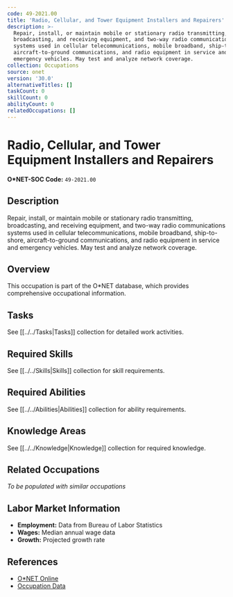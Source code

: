 ```yaml
---
code: 49-2021.00
title: 'Radio, Cellular, and Tower Equipment Installers and Repairers'
description: >-
  Repair, install, or maintain mobile or stationary radio transmitting,
  broadcasting, and receiving equipment, and two-way radio communications
  systems used in cellular telecommunications, mobile broadband, ship-to-shore,
  aircraft-to-ground communications, and radio equipment in service and
  emergency vehicles. May test and analyze network coverage.
collection: Occupations
source: onet
version: '30.0'
alternativeTitles: []
taskCount: 0
skillCount: 0
abilityCount: 0
relatedOccupations: []
---
```

# Radio, Cellular, and Tower Equipment Installers and Repairers

**O*NET-SOC Code:** `49-2021.00`

## Description

Repair, install, or maintain mobile or stationary radio transmitting, broadcasting, and receiving equipment, and two-way radio communications systems used in cellular telecommunications, mobile broadband, ship-to-shore, aircraft-to-ground communications, and radio equipment in service and emergency vehicles. May test and analyze network coverage.

## Overview

This occupation is part of the O*NET database, which provides comprehensive occupational information.

## Tasks

See [[../../Tasks|Tasks]] collection for detailed work activities.

## Required Skills

See [[../../Skills|Skills]] collection for skill requirements.

## Required Abilities

See [[../../Abilities|Abilities]] collection for ability requirements.

## Knowledge Areas

See [[../../Knowledge|Knowledge]] collection for required knowledge.

## Related Occupations

*To be populated with similar occupations*

## Labor Market Information

- **Employment:** Data from Bureau of Labor Statistics
- **Wages:** Median annual wage data
- **Growth:** Projected growth rate

## References

- [O*NET Online](https://www.onetonline.org/link/summary/49-2021.00)
- [Occupation Data](https://www.onetcenter.org/)
